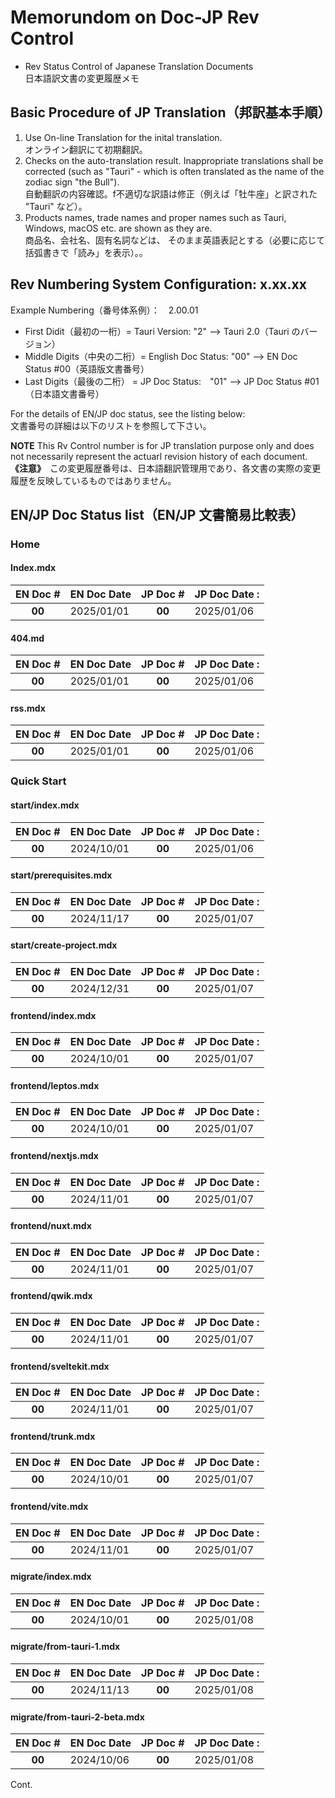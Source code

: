 # Memorundom on Doc-JP Rev Control

+ Rev Status Control of Japanese Translation Documents <br /> 日本語訳文書の変更履歴メモ

## Basic Procedure of JP Translation（邦訳基本手順）

1. Use On-line Translation for the inital translation. <br />オンライン翻訳にて初期翻訳。
1. Checks on the auto-translation result. Inappropriate translations shall be corrected (such as "Tauri" - which is often translated as the name of the zodiac sign "the Bull"). <br />自動翻訳の内容確認。f不適切な訳語は修正（例えば「牡牛座」と訳された "Tauri" など）。
1. Products names, trade names and proper names such as Tauri, Windows, macOS etc. are shown as they are. <br />商品名、会社名、固有名詞などは、
そのまま英語表記とする（必要に応じて括弧書きで「読み」を表示）。。    

## Rev Numbering System Configuration:  x.xx.xx

Example Numbering（番号体系例）：　2.00.01

+ First Didit（最初の一桁）= Tauri Version: "2" --> Tauri 2.0（Tauri のバージョン）
+ Middle Digits（中央の二桁）= English Doc Status: "00" --> EN Doc Status #00（英語版文書番号）
+ Last Digits（最後の二桁） = JP Doc Status:　"01" --> JP Doc Status #01（日本語文書番号）

For the details of EN/JP doc status, see the listing below: <br /> 文書番号の詳細は以下のリストを参照して下さい。

**NOTE** This Rv Control number is for JP translation purpose only and does not necessarily represent the actuarl revision history of each document.<br />
**《注意》**　この変更履歴番号は、日本語翻訳管理用であり、各文書の実際の変更履歴を反映しているものではありません。

## EN/JP Doc Status list（EN/JP 文書簡易比較表）

### Home

#### Index.mdx
| EN Doc # | EN Doc Date | JP Doc # | JP Doc Date :
| :---: | :--- | :---: | :--- |
| **00** | 2025/01/01 | **00** | 2025/01/06 |

#### 404.md
| EN Doc # | EN Doc Date | JP Doc # | JP Doc Date :
| :---: | :--- | :---: | :--- |
| **00** | 2025/01/01 | **00** | 2025/01/06 |

#### rss.mdx
| EN Doc # | EN Doc Date | JP Doc # | JP Doc Date :
| :---: | :--- | :---: | :--- |
| **00** | 2025/01/01 | **00** | 2025/01/06 |

### Quick Start

#### start/index.mdx
| EN Doc # | EN Doc Date | JP Doc # | JP Doc Date :
| :---: | :--- | :---: | :--- |
| **00** | 2024/10/01 | **00** | 2025/01/06 |

#### start/prerequisites.mdx
| EN Doc # | EN Doc Date | JP Doc # | JP Doc Date :
| :---: | :--- | :---: | :--- |
| **00** | 2024/11/17 | **00** | 2025/01/07 |

#### start/create-project.mdx
| EN Doc # | EN Doc Date | JP Doc # | JP Doc Date :
| :---: | :--- | :---: | :--- |
| **00** | 2024/12/31 | **00** | 2025/01/07 |

#### frontend/index.mdx
| EN Doc # | EN Doc Date | JP Doc # | JP Doc Date :
| :---: | :--- | :---: | :--- |
| **00** | 2024/10/01 | **00** | 2025/01/07 |

#### frontend/leptos.mdx
| EN Doc # | EN Doc Date | JP Doc # | JP Doc Date :
| :---: | :--- | :---: | :--- |
| **00** | 2024/10/01 | **00** | 2025/01/07 |

#### frontend/nextjs.mdx
| EN Doc # | EN Doc Date | JP Doc # | JP Doc Date :
| :---: | :--- | :---: | :--- |
| **00** | 2024/11/01 | **00** | 2025/01/07 |

#### frontend/nuxt.mdx
| EN Doc # | EN Doc Date | JP Doc # | JP Doc Date :
| :---: | :--- | :---: | :--- |
| **00** | 2024/11/01 | **00** | 2025/01/07 |

#### frontend/qwik.mdx
| EN Doc # | EN Doc Date | JP Doc # | JP Doc Date :
| :---: | :--- | :---: | :--- |
| **00** | 2024/11/01 | **00** | 2025/01/07 |

#### frontend/sveltekit.mdx
| EN Doc # | EN Doc Date | JP Doc # | JP Doc Date :
| :---: | :--- | :---: | :--- |
| **00** | 2024/11/01 | **00** | 2025/01/07 |

#### frontend/trunk.mdx
| EN Doc # | EN Doc Date | JP Doc # | JP Doc Date :
| :---: | :--- | :---: | :--- |
| **00** | 2024/10/01 | **00** | 2025/01/07 |

#### frontend/vite.mdx
| EN Doc # | EN Doc Date | JP Doc # | JP Doc Date :
| :---: | :--- | :---: | :--- |
| **00** | 2024/11/01 | **00** | 2025/01/07 |

#### migrate/index.mdx
| EN Doc # | EN Doc Date | JP Doc # | JP Doc Date :
| :---: | :--- | :---: | :--- |
| **00** | 2024/10/01 | **00** | 2025/01/08 |

#### migrate/from-tauri-1.mdx
| EN Doc # | EN Doc Date | JP Doc # | JP Doc Date :
| :---: | :--- | :---: | :--- |
| **00** | 2024/11/13 | **00** | 2025/01/08 |

#### migrate/from-tauri-2-beta.mdx
| EN Doc # | EN Doc Date | JP Doc # | JP Doc Date :
| :---: | :--- | :---: | :--- |
| **00** | 2024/10/06 | **00** | 2025/01/08 |


Cont.

